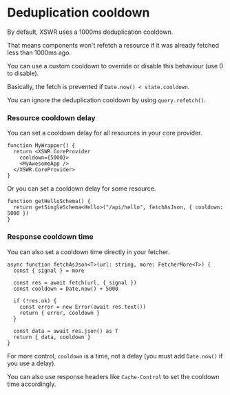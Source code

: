 # Deduplication cooldown

By default, XSWR uses a 1000ms deduplication cooldown. 

That means components won't refetch a resource if it was already fetched less than 1000ms ago.

You can use a custom cooldown to override or disable this behaviour (use 0 to disable).

Basically, the fetch is prevented if `Date.now() < state.cooldown`.

You can ignore the deduplication cooldown by using `query.refetch()`.

### Resource cooldown delay

You can set a cooldown delay for all resources in your core provider.

```tsx
function MyWrapper() {
  return <XSWR.CoreProvider
    cooldown={5000}>
    <MyAwesomeApp />
  </XSWR.CoreProvider>
}
```

Or you can set a cooldown delay for some resource.

```tsx
function getHelloSchema() {
  return getSingleSchema<Hello>("/api/hello", fetchAsJson, { cooldown: 5000 })
}
```

### Response cooldown time

You can also set a cooldown time directly in your fetcher.

```tsx
async function fetchAsJson<T>(url: string, more: FetcherMore<T>) {
  const { signal } = more
  
  const res = await fetch(url, { signal })
  const cooldown = Date.now() + 5000

  if (!res.ok) {
    const error = new Error(await res.text())
    return { error, cooldown }
  }

  const data = await res.json() as T
  return { data, cooldown }
}
```

For more control, `cooldown` is a time, not a delay (you must add `Date.now()` if you use a delay).

You can also use response headers like `Cache-Control` to set the cooldown time accordingly.
